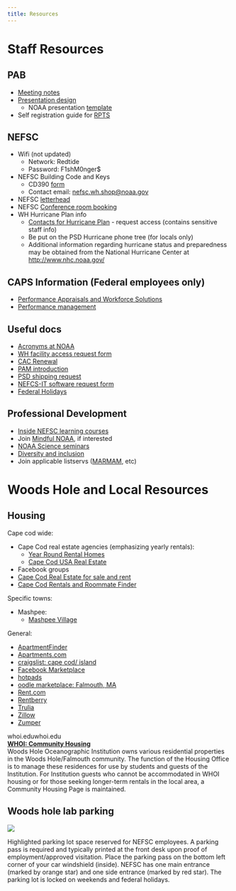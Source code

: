 ```yaml
---
title: Resources
---
```


# Staff Resources

## PAB

* [Meeting notes](https://drive.google.com/drive/folders/1Bh_-Ng5LLXUxRCGt9JP-VImOaK3A2tMk)  
* [Presentation design](https://docs.google.com/presentation/d/1pIpPgTgRAqpfgMPNzWAWybKB3R1bhJEiWfgw6tlv9Xs/edit)  
  * NOAA presentation [template](https://docs.google.com/presentation/d/1MaVcP3j4PWKGdXcK3iVNiAH8-wIYRNLd/edit?usp=sharing&ouid=116688690465000616014&rtpof=true&sd=true)  
* Self registration guide for [RPTS](https://docs.google.com/document/d/1cPRoAYOQKQuqowXA1i_44OAtUS-fw1c_/edit)

## NEFSC

* Wifi (not updated) 
  * Network: Redtide  
  * Password: F1shM0nger$  
* NEFSC Building Code and Keys  
  * CD390 [form](https://drive.google.com/file/d/1m9SY4L4v19ZFj5DKum1eYw9vDgqREWud/view?usp=drive_link)  
  * Contact email: [nefsc.wh.shop@noaa.gov](mailto:nefsc.wh.shop@noaa.gov)  
* NEFSC [letterhead](https://docs.google.com/document/d/1qsl2P275GmtQoK-YWS4lWgJqyNDP5jW4/edit?usp=drive_link&ouid=116688690465000616014&rtpof=true&sd=true)  
* NEFSC [Conference room booking](https://sites.google.com/noaa.gov/insidenefsc/calendars?authuser=0)  
* WH Hurricane Plan info  
  * [Contacts for Hurricane Plan](https://docs.google.com/document/d/1-aD72xXutzpi3DjTLhPOHF438EewDlJX/edit) \- request access (contains sensitive staff info)  
  * Be put on the PSD Hurricane phone tree (for locals only)  
  * Additional information regarding hurricane status and preparedness may be obtained from the National Hurricane Center at [http://www.nhc.noaa.gov/](http://www.nhc.noaa.gov/)

## CAPS Information (Federal employees only)

* [Performance Appraisals and Workforce Solutions](https://sites.google.com/noaa.gov/inside-fisheries-hc/human-capital/performance-culture-incentive-and-honorary-awards/commerce-alternative-personnel-system-caps/performance-appraisals-and-workforce-solution-paws)  
* [Performance management](https://sites.google.com/noaa.gov/ohcs/policy-procedures/performance-management)

## Useful docs

* [Acronyms at NOAA](https://docs.google.com/spreadsheets/d/1uShi0joJFe1Ltm77Ttl6HIGzkWes2TWEmcICn4swH-E/edit?gid=0#gid=0)  
* [WH facility access request form](https://docs.google.com/spreadsheets/d/1cguE1Yw6qs-YShNxjrawlp_rGSYrhFhj9EfrKnqmtqo/edit?gid=2034022407#gid=2034022407)  
* [CAC Renewal](https://docs.google.com/document/d/1t0Pcf0PINxx5WkgV_GWGAKJB2Rd73g7-Ntz0uxEGTos/edit?tab=t.0#heading=h.anyz8w6xhgcx)   
* [PAM introduction](https://drive.google.com/drive/folders/1jYgAGED2ooW2tlUiCDwRQ2YrwfYPvUZX?usp=sharing)  
* [PSD shipping request](https://drive.google.com/file/d/1bi7JPOymFkWRacVaw82OjATudS8ISgC2/view?usp=sharing)  
* [NEFCS-IT software request form](https://drive.google.com/file/d/1hG4Y2yKdL4ANwzlf8rnXJKLjxnwjrG7r/view?usp=sharing)  
* [Federal Holidays](https://www.opm.gov/policy-data-oversight/pay-leave/federal-holidays/#url=2021)

## Professional Development

* [Inside NEFSC learning courses](https://sites.google.com/noaa.gov/insidenefsc/learning)  
* Join [Mindful NOAA](https://sites.google.com/noaa.gov/mindful-noaa-collaboration/home?authuser=0), if interested  
* [NOAA Science seminars](https://www.star.nesdis.noaa.gov/star/NOAAScienceSeminarContributors.php)  
* [Diversity and inclusion](https://sites.google.com/noaa.gov/insidenefsc/d-i?authuser=0)  
* Join applicable listservs ([MARMAM](https://lists.uvic.ca/mailman/listinfo/marmam), etc)

# Woods Hole and Local Resources

## Housing

Cape cod wide: 

* Cape Cod real estate agencies (emphasizing yearly rentals):  
  *   [Year Round Rental Homes](https://yearroundrentalhomes.com/)  
  *    [Cape Cod USA Real Estate](https://www.capecodusarealestate.com/)  
*  Facebook groups  
  *    [Cape Cod Real Estate for sale and rent](https://www.facebook.com/groups/610910522350459)  
  *    [Cape Cod Rentals and Roommate Finder](https://www.facebook.com/groups/1557757821142324/)

Specific towns:

* Mashpee:  
  *   [Mashpee Village](https://www.mashpeevillage.com/)

General:

*   [ApartmentFinder](https://www.apartmentfinder.com/)  
*   [Apartments.com](https://www.apartments.com/)  
*   [craigslist: cape cod/ island](https://capecod.craigslist.org/)  
*   [Facebook Marketplace](https://www.facebook.com/marketplace/category/propertyrentals)  
*   [hotpads](https://hotpads.com/)  
*   [oodle marketplace: Falmouth, MA](https://apartments.oodle.com/falmouth-ma/)  
*   [Rent.com](https://rent.com/)  
*   [Rentberry](https://rentberry.com/)  
*   [Trulia](https://www.trulia.com/)  
*   [Zillow](https://www.zillow.com/)  
*   [Zumper](https://www.zumper.com/)

whoi.eduwhoi.edu  
[**WHOI: Community Housing**](https://www.whoi.edu/housing/overview.do)  
Woods Hole Oceanographic Institution owns various residential properties in the Woods Hole/Falmouth community. The function of the Housing Office is to manage these residences for use by students and guests of the Institution. For Institution guests who cannot be accommodated in WHOI housing or for those seeking longer-term rentals in the local area, a Community Housing Page is maintained.

## Woods hole lab parking

![](/figs/Onboarding_images/parking.PNG)

Highlighted parking lot space reserved for NEFSC employees. A parking pass is required and typically printed at the front desk upon proof of employment/approved visitation. Place the parking pass on the bottom left corner of your car windshield (inside). NEFSC has one main entrance (marked by orange star) and one side entrance (marked by red star). The parking lot is locked on weekends and federal holidays.  